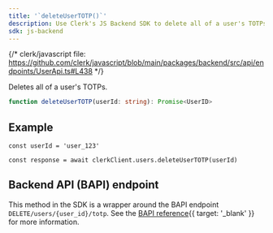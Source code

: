 ```yaml
---
title: '`deleteUserTOTP()`'
description: Use Clerk's JS Backend SDK to delete all of a user's TOTPs.
sdk: js-backend
---
```


{/* clerk/javascript file: https://github.com/clerk/javascript/blob/main/packages/backend/src/api/endpoints/UserApi.ts#L438 */}

Deletes all of a user's TOTPs.

```ts
function deleteUserTOTP(userId: string): Promise<UserID>
```

## Example

<Include src="_partials/backend/usage" />

```tsx
const userId = 'user_123'

const response = await clerkClient.users.deleteUserTOTP(userId)
```

## Backend API (BAPI) endpoint

This method in the SDK is a wrapper around the BAPI endpoint `DELETE/users/{user_id}/totp`. See the [BAPI reference](/docs/reference/backend-api/tag/users/delete/users/%7Buser_id%7D/totp){{ target: '_blank' }} for more information.
